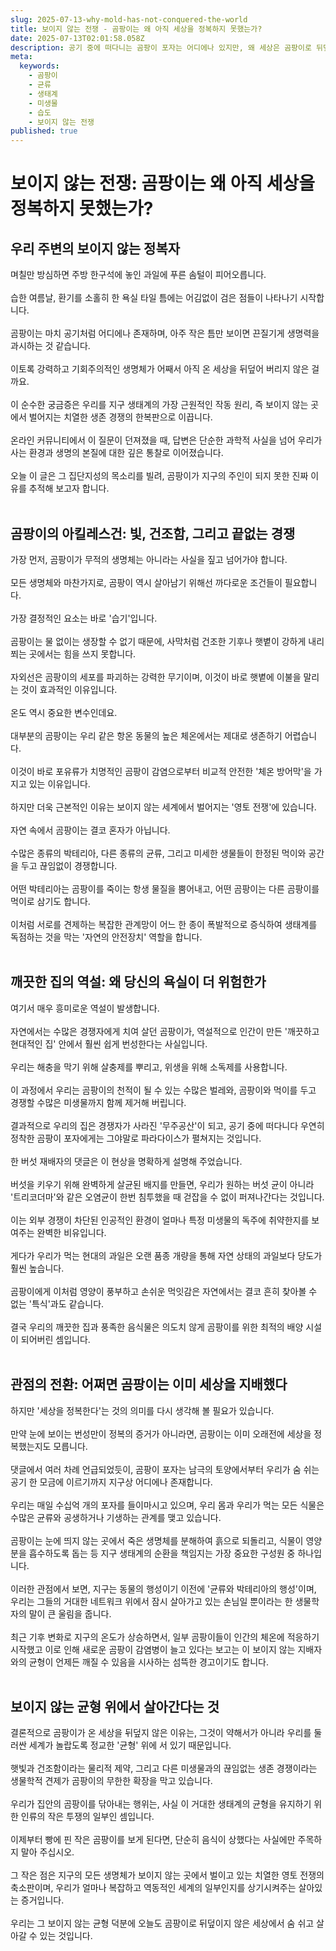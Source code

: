 ```yaml
---
slug: 2025-07-13-why-mold-has-not-conquered-the-world
title: 보이지 않는 전쟁 - 곰팡이는 왜 아직 세상을 정복하지 못했는가?
date: 2025-07-13T02:01:58.058Z
description: 공기 중에 떠다니는 곰팡이 포자는 어디에나 있지만, 왜 세상은 곰팡이로 뒤덮이지 않을까요? 곰팡이의 생존 조건과 보이지 않는 생태계의 전쟁, 그리고 깨끗한 우리 집이 오히려 곰팡이에 취약한 역설적인 이유를 파헤칩니다.
meta:
  keywords:
    - 곰팡이
    - 균류
    - 생태계
    - 미생물
    - 습도
    - 보이지 않는 전쟁
published: true
---
```


# 보이지 않는 전쟁: 곰팡이는 왜 아직 세상을 정복하지 못했는가?

<h2>우리 주변의 보이지 않는 정복자</h2>
며칠만 방심하면 주방 한구석에 놓인 과일에 푸른 솜털이 피어오릅니다.<br /><br />습한 여름날, 환기를 소홀히 한 욕실 타일 틈에는 어김없이 검은 점들이 나타나기 시작합니다.<br /><br />곰팡이는 마치 공기처럼 어디에나 존재하며, 아주 작은 틈만 보이면 끈질기게 생명력을 과시하는 것 같습니다.<br /><br />이토록 강력하고 기회주의적인 생명체가 어째서 아직 온 세상을 뒤덮어 버리지 않은 걸까요.<br /><br />이 순수한 궁금증은 우리를 지구 생태계의 가장 근원적인 작동 원리, 즉 보이지 않는 곳에서 벌어지는 치열한 생존 경쟁의 한복판으로 이끕니다.<br /><br />온라인 커뮤니티에서 이 질문이 던져졌을 때, 답변은 단순한 과학적 사실을 넘어 우리가 사는 환경과 생명의 본질에 대한 깊은 통찰로 이어졌습니다.<br /><br />오늘 이 글은 그 집단지성의 목소리를 빌려, 곰팡이가 지구의 주인이 되지 못한 진짜 이유를 추적해 보고자 합니다.<br /><br />

<h2>곰팡이의 아킬레스건: 빛, 건조함, 그리고 끝없는 경쟁</h2>
가장 먼저, 곰팡이가 무적의 생명체는 아니라는 사실을 짚고 넘어가야 합니다.<br /><br />모든 생명체와 마찬가지로, 곰팡이 역시 살아남기 위해선 까다로운 조건들이 필요합니다.<br /><br />가장 결정적인 요소는 바로 '습기'입니다.<br /><br />곰팡이는 물 없이는 생장할 수 없기 때문에, 사막처럼 건조한 기후나 햇볕이 강하게 내리쬐는 곳에서는 힘을 쓰지 못합니다.<br /><br />자외선은 곰팡이의 세포를 파괴하는 강력한 무기이며, 이것이 바로 햇볕에 이불을 말리는 것이 효과적인 이유입니다.<br /><br />온도 역시 중요한 변수인데요.<br /><br />대부분의 곰팡이는 우리 같은 항온 동물의 높은 체온에서는 제대로 생존하기 어렵습니다.<br /><br />이것이 바로 포유류가 치명적인 곰팡이 감염으로부터 비교적 안전한 '체온 방어막'을 가지고 있는 이유입니다.<br /><br />하지만 더욱 근본적인 이유는 보이지 않는 세계에서 벌어지는 '영토 전쟁'에 있습니다.<br /><br />자연 속에서 곰팡이는 결코 혼자가 아닙니다.<br /><br />수많은 종류의 박테리아, 다른 종류의 균류, 그리고 미세한 생물들이 한정된 먹이와 공간을 두고 끊임없이 경쟁합니다.<br /><br />어떤 박테리아는 곰팡이를 죽이는 항생 물질을 뿜어내고, 어떤 곰팡이는 다른 곰팡이를 먹이로 삼기도 합니다.<br /><br />이처럼 서로를 견제하는 복잡한 관계망이 어느 한 종이 폭발적으로 증식하여 생태계를 독점하는 것을 막는 '자연의 안전장치' 역할을 합니다.<br /><br />

<h2>깨끗한 집의 역설: 왜 당신의 욕실이 더 위험한가</h2>
여기서 매우 흥미로운 역설이 발생합니다.<br /><br />자연에서는 수많은 경쟁자에게 치여 살던 곰팡이가, 역설적으로 인간이 만든 '깨끗하고 현대적인 집' 안에서 훨씬 쉽게 번성한다는 사실입니다.<br /><br />우리는 해충을 막기 위해 살충제를 뿌리고, 위생을 위해 소독제를 사용합니다.<br /><br />이 과정에서 우리는 곰팡이의 천적이 될 수 있는 수많은 벌레와, 곰팡이와 먹이를 두고 경쟁할 수많은 미생물까지 함께 제거해 버립니다.<br /><br />결과적으로 우리의 집은 경쟁자가 사라진 '무주공산'이 되고, 공기 중에 떠다니다 우연히 정착한 곰팡이 포자에게는 그야말로 파라다이스가 펼쳐지는 것입니다.<br /><br />한 버섯 재배자의 댓글은 이 현상을 명확하게 설명해 주었습니다.<br /><br />버섯을 키우기 위해 완벽하게 살균된 배지를 만들면, 우리가 원하는 버섯 균이 아니라 '트리코더마'와 같은 오염균이 한번 침투했을 때 걷잡을 수 없이 퍼져나간다는 것입니다.<br /><br />이는 외부 경쟁이 차단된 인공적인 환경이 얼마나 특정 미생물의 독주에 취약한지를 보여주는 완벽한 비유입니다.<br /><br />게다가 우리가 먹는 현대의 과일은 오랜 품종 개량을 통해 자연 상태의 과일보다 당도가 훨씬 높습니다.<br /><br />곰팡이에게 이처럼 영양이 풍부하고 손쉬운 먹잇감은 자연에서는 결코 흔히 찾아볼 수 없는 '특식'과도 같습니다.<br /><br />결국 우리의 깨끗한 집과 풍족한 음식물은 의도치 않게 곰팡이를 위한 최적의 배양 시설이 되어버린 셈입니다.<br /><br />

<h2>관점의 전환: 어쩌면 곰팡이는 이미 세상을 지배했다</h2>
하지만 '세상을 정복한다'는 것의 의미를 다시 생각해 볼 필요가 있습니다.<br /><br />만약 눈에 보이는 번성만이 정복의 증거가 아니라면, 곰팡이는 이미 오래전에 세상을 정복했는지도 모릅니다.<br /><br />댓글에서 여러 차례 언급되었듯이, 곰팡이 포자는 남극의 토양에서부터 우리가 숨 쉬는 공기 한 모금에 이르기까지 지구상 어디에나 존재합니다.<br /><br />우리는 매일 수십억 개의 포자를 들이마시고 있으며, 우리 몸과 우리가 먹는 모든 식물은 수많은 균류와 공생하거나 기생하는 관계를 맺고 있습니다.<br /><br />곰팡이는 눈에 띄지 않는 곳에서 죽은 생명체를 분해하여 흙으로 되돌리고, 식물이 영양분을 흡수하도록 돕는 등 지구 생태계의 순환을 책임지는 가장 중요한 구성원 중 하나입니다.<br /><br />이러한 관점에서 보면, 지구는 동물의 행성이기 이전에 '균류와 박테리아의 행성'이며, 우리는 그들의 거대한 네트워크 위에서 잠시 살아가고 있는 손님일 뿐이라는 한 생물학자의 말이 큰 울림을 줍니다.<br /><br />최근 기후 변화로 지구의 온도가 상승하면서, 일부 곰팡이들이 인간의 체온에 적응하기 시작했고 이로 인해 새로운 곰팡이 감염병이 늘고 있다는 보고는 이 보이지 않는 지배자와의 균형이 언제든 깨질 수 있음을 시사하는 섬뜩한 경고이기도 합니다.<br /><br />

<h2>보이지 않는 균형 위에서 살아간다는 것</h2>
결론적으로 곰팡이가 온 세상을 뒤덮지 않은 이유는, 그것이 약해서가 아니라 우리를 둘러싼 세계가 놀랍도록 정교한 '균형' 위에 서 있기 때문입니다.<br /><br />햇빛과 건조함이라는 물리적 제약, 그리고 다른 미생물과의 끊임없는 생존 경쟁이라는 생물학적 견제가 곰팡이의 무한한 확장을 막고 있습니다.<br /><br />우리가 집안의 곰팡이를 닦아내는 행위는, 사실 이 거대한 생태계의 균형을 유지하기 위한 인류의 작은 투쟁의 일부인 셈입니다.<br /><br />이제부터 빵에 핀 작은 곰팡이를 보게 된다면, 단순히 음식이 상했다는 사실에만 주목하지 말아 주십시오.<br /><br />그 작은 점은 지구의 모든 생명체가 보이지 않는 곳에서 벌이고 있는 치열한 영토 전쟁의 축소판이며, 우리가 얼마나 복잡하고 역동적인 세계의 일부인지를 상기시켜주는 살아있는 증거입니다.<br /><br />우리는 그 보이지 않는 균형 덕분에 오늘도 곰팡이로 뒤덮이지 않은 세상에서 숨 쉬고 살아갈 수 있는 것입니다.<br /><br />